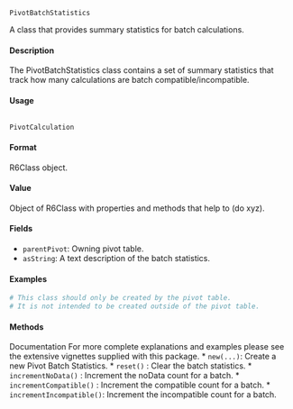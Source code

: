 ``PivotBatchStatistics``

A class that provides summary statistics for batch calculations.

#### Description

The PivotBatchStatistics class contains a set of summary statistics that track how many calculations
are batch compatible/incompatible.

#### Usage
<pre><code>
PivotCalculation
</code></pre>

#### Format
R6Class object.

#### Value
Object of R6Class with properties and methods that help to (do xyz).

#### Fields
* ``parentPivot``: Owning pivot table.
* ``asString``: A text description of the batch statistics.

#### Examples
```r

# This class should only be created by the pivot table.
# It is not intended to be created outside of the pivot table.
```

#### Methods
Documentation For more complete explanations and examples please see the extensive vignettes
supplied with this package.
* ``new(...)``: Create a new Pivot Batch Statistics.
* ``reset()`` : Clear the batch statistics.
* ``incrementNoData()`` : Increment the noData count for a batch.
* ``incrementCompatible()`` : Increment the compatible count for a batch.
* ``incrementIncompatible()``: Increment the incompatible count for a batch.
